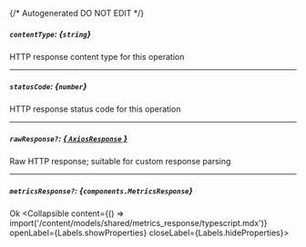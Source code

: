 {/* Autogenerated DO NOT EDIT  */}

##### `contentType`: *{`string`}*
HTTP response content type for this operation

---
##### `statusCode`: *{`number`}*
HTTP response status code for this operation

---
##### `rawResponse?`: [*{ `AxiosResponse` }*](https://axios-http.com/docs/res_schema)
Raw HTTP response; suitable for custom response parsing

---
##### `metricsResponse?`: *{`components.MetricsResponse`}*
Ok
<Collapsible content={() => import('/content/models/shared/metrics_response/typescript.mdx')} openLabel={Labels.showProperties} closeLabel={Labels.hideProperties}>
</Collapsible>


